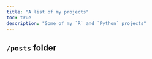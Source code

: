 ```yaml
---
title: "A list of my projects"
toc: true
description: "Some of my `R` and `Python` projects"
---
```


## `/posts` folder
